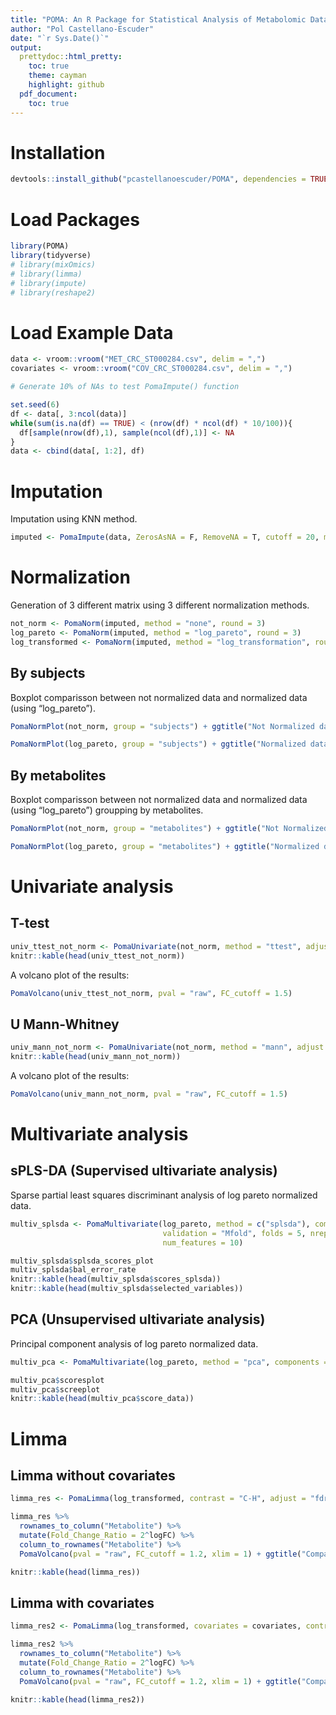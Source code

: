 ```yaml
---
title: "POMA: An R Package for Statistical Analysis of Metabolomic Data"
author: "Pol Castellano-Escuder"
date: "`r Sys.Date()`"
output:
  prettydoc::html_pretty:
    toc: true
    theme: cayman
    highlight: github
  pdf_document:
    toc: true
---
```


# Installation

```r
devtools::install_github("pcastellanoescuder/POMA", dependencies = TRUE)
```

# Load Packages

```r
library(POMA)
library(tidyverse)
# library(mixOmics)
# library(limma)
# library(impute)
# library(reshape2)
```

# Load Example Data

```r
data <- vroom::vroom("MET_CRC_ST000284.csv", delim = ",")
covariates <- vroom::vroom("COV_CRC_ST000284.csv", delim = ",")

# Generate 10% of NAs to test PomaImpute() function

set.seed(6)
df <- data[, 3:ncol(data)]
while(sum(is.na(df) == TRUE) < (nrow(df) * ncol(df) * 10/100)){
  df[sample(nrow(df),1), sample(ncol(df),1)] <- NA
}
data <- cbind(data[, 1:2], df)
```

# Imputation

Imputation using KNN method.

```r
imputed <- PomaImpute(data, ZerosAsNA = F, RemoveNA = T, cutoff = 20, method = "knn")
```

# Normalization

Generation of 3 different matrix using 3 different normalization methods.

```r
not_norm <- PomaNorm(imputed, method = "none", round = 3)
log_pareto <- PomaNorm(imputed, method = "log_pareto", round = 3)
log_transformed <- PomaNorm(imputed, method = "log_transformation", round = 3)
```

## By subjects

Boxplot comparisson between not normalized data and normalized data (using "log_pareto").

```r
PomaNormPlot(not_norm, group = "subjects") + ggtitle("Not Normalized data")
```

```r
PomaNormPlot(log_pareto, group = "subjects") + ggtitle("Normalized data")
```

## By metabolites

Boxplot comparisson between not normalized data and normalized data (using "log_pareto") groupping by metabolites.

```r
PomaNormPlot(not_norm, group = "metabolites") + ggtitle("Not Normalized data")
```

```r
PomaNormPlot(log_pareto, group = "metabolites") + ggtitle("Normalized data")
```

# Univariate analysis

## T-test

```r
univ_ttest_not_norm <- PomaUnivariate(not_norm, method = "ttest", adjust = "fdr")
knitr::kable(head(univ_ttest_not_norm))
```

A volcano plot of the results:

```r
PomaVolcano(univ_ttest_not_norm, pval = "raw", FC_cutoff = 1.5)
```

## U Mann-Whitney

```r
univ_mann_not_norm <- PomaUnivariate(not_norm, method = "mann", adjust = "fdr")
knitr::kable(head(univ_mann_not_norm))
```

A volcano plot of the results:

```r
PomaVolcano(univ_mann_not_norm, pval = "raw", FC_cutoff = 1.5)
```

# Multivariate analysis

## sPLS-DA (Supervised ultivariate analysis)

Sparse partial least squares discriminant analysis of log pareto normalized data.

```r
multiv_splsda <- PomaMultivariate(log_pareto, method = c("splsda"), components = 5,
                                  validation = "Mfold", folds = 5, nrepeat = 10, 
                                  num_features = 10)

multiv_splsda$splsda_scores_plot
multiv_splsda$bal_error_rate
knitr::kable(head(multiv_splsda$scores_splsda))
knitr::kable(head(multiv_splsda$selected_variables))
```

## PCA (Unsupervised ultivariate analysis)

Principal component analysis of log pareto normalized data.

```r
multiv_pca <- PomaMultivariate(log_pareto, method = "pca", components = 4)

multiv_pca$scoresplot
multiv_pca$screeplot
knitr::kable(head(multiv_pca$score_data))
```

# Limma

## Limma without covariates

```r
limma_res <- PomaLimma(log_transformed, contrast = "C-H", adjust = "fdr")

limma_res %>%
  rownames_to_column("Metabolite") %>%
  mutate(Fold_Change_Ratio = 2^logFC) %>%
  column_to_rownames("Metabolite") %>%
  PomaVolcano(pval = "raw", FC_cutoff = 1.2, xlim = 1) + ggtitle("Comparisson: Group1/Group2")

knitr::kable(head(limma_res))
```

## Limma with covariates

```r
limma_res2 <- PomaLimma(log_transformed, covariates = covariates, contrast = "C-H", adjust = "fdr")

limma_res2 %>%
  rownames_to_column("Metabolite") %>%
  mutate(Fold_Change_Ratio = 2^logFC) %>%
  column_to_rownames("Metabolite") %>%
  PomaVolcano(pval = "raw", FC_cutoff = 1.2, xlim = 1) + ggtitle("Comparisson: Group1/Group2")

knitr::kable(head(limma_res2))
```


